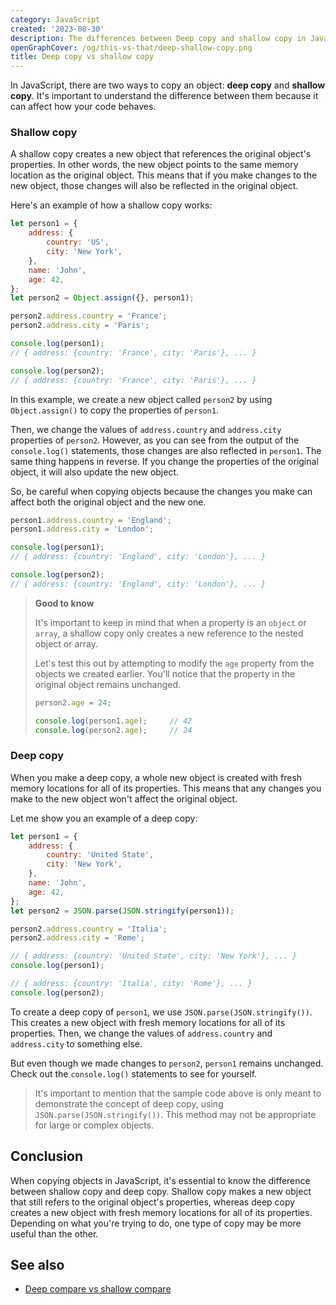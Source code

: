 ```yaml
---
category: JavaScript
created: '2023-08-30'
description: The differences between Deep copy and shallow copy in JavaScript
openGraphCover: /og/this-vs-that/deep-shallow-copy.png
title: Deep copy vs shallow copy
---
```


In JavaScript, there are two ways to copy an object: **deep copy** and **shallow copy**. It's important to understand the difference between them because it can affect how your code behaves.

### Shallow copy

A shallow copy creates a new object that references the original object's properties. In other words, the new object points to the same memory location as the original object. This means that if you make changes to the new object, those changes will also be reflected in the original object.

Here's an example of how a shallow copy works:

```js
let person1 = {
    address: {
        country: 'US',
        city: 'New York',
    },
    name: 'John',
    age: 42,
};
let person2 = Object.assign({}, person1);

person2.address.country = 'France';
person2.address.city = 'Paris';

console.log(person1);
// { address: {country: 'France', city: 'Paris'}, ... }

console.log(person2);
// { address: {country: 'France', city: 'Paris'}, ... }
```

In this example, we create a new object called `person2` by using `Object.assign()` to copy the properties of `person1`.

Then, we change the values of `address.country` and `address.city` properties of `person2`. However, as you can see from the output of the `console.log()` statements, those changes are also reflected in `person1`. The same thing happens in reverse. If you change the properties of the original object, it will also update the new object.

So, be careful when copying objects because the changes you make can affect both the original object and the new one.

```js
person1.address.country = 'England';
person1.address.city = 'London';

console.log(person1);
// { address: {country: 'England', city: 'London'}, ... }

console.log(person2);
// { address: {country: 'England', city: 'London'}, ... }
```

> **Good to know**
>
> It's important to keep in mind that when a property is an `object` or `array`, a shallow copy only creates a new reference to the nested object or array.
>
> Let's test this out by attempting to modify the `age` property from the objects we created earlier. You'll notice that the property in the original object remains unchanged.
>
> ```js
> person2.age = 24;
>
> console.log(person1.age);     // 42
> console.log(person2.age);     // 24
> ```

### Deep copy

When you make a deep copy, a whole new object is created with fresh memory locations for all of its properties. This means that any changes you make to the new object won't affect the original object.

Let me show you an example of a deep copy:

```js
let person1 = {
    address: {
        country: 'United State',
        city: 'New York',
    },
    name: 'John',
    age: 42,
};
let person2 = JSON.parse(JSON.stringify(person1));

person2.address.country = 'Italia';
person2.address.city = 'Rome';

// { address: {country: 'United State', city: 'New York'}, ... }
console.log(person1);

// { address: {country: 'Italia', city: 'Rome'}, ... }
console.log(person2);
```

To create a deep copy of `person1`, we use `JSON.parse(JSON.stringify())`. This creates a new object with fresh memory locations for all of its properties. Then, we change the values of `address.country` and `address.city` to something else.

But even though we made changes to `person2`, `person1` remains unchanged. Check out the `console.log()` statements to see for yourself.

> It's important to mention that the sample code above is only meant to demonstrate the concept of deep copy, using `JSON.parse(JSON.stringify())`. This method may not be appropriate for large or complex objects.

## Conclusion

When copying objects in JavaScript, it's essential to know the difference between shallow copy and deep copy. Shallow copy makes a new object that still refers to the original object's properties, whereas deep copy creates a new object with fresh memory locations for all of its properties. Depending on what you're trying to do, one type of copy may be more useful than the other.

## See also

-   [Deep compare vs shallow compare](https://phuoc.ng/collection/this-vs-that/deep-compare-vs-shallow-compare)
